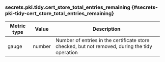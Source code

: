 ### secrets.pki.tidy.cert_store_total_entries_remaining {#secrets-pki-tidy-cert_store_total_entries_remaining}

Metric type | Value   | Description
----------- | ------- | -----------
gauge       | number  | Number of entries in the certificate store checked, but not removed, during the tidy operation
